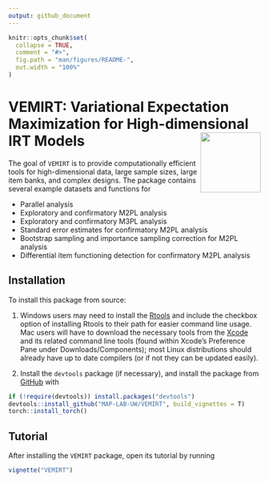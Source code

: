 ```yaml
---
output: github_document
---
```


<!-- README.md is generated from README.Rmd. Please edit that file -->

```r
knitr::opts_chunk$set(
  collapse = TRUE,
  comment = "#>",
  fig.path = "man/figures/README-",
  out.width = "100%"
)
```

# VEMIRT:  Variational Expectation Maximization for High-dimensional IRT Models <img src="man/figures/logo.png" align="right" height="120" alt="" />

<!-- badges: start -->
<!-- badges: end -->

The goal of `VEMIRT` is to provide computationally efficient tools for high-dimensional data, large sample sizes, large item banks, and complex designs. The package contains several example datasets and functions for

* Parallel analysis
* Exploratory and confirmatory M2PL analysis
* Exploratory and confirmatory M3PL analysis
* Standard error estimates for confirmatory M2PL analysis
* Bootstrap sampling and importance sampling correction for M2PL analysis
* Differential item functioning detection for confirmatory M2PL analysis

## Installation

To install this package from source:

1) Windows users may need to install the [Rtools](https://CRAN.R-project.org/bin/windows/Rtools/) and include the checkbox option of installing Rtools to their path for easier command line usage. Mac users will have to download the necessary tools from the [Xcode](https://apps.apple.com/ca/app/xcode/id497799835?mt=12) and its related command line tools (found within Xcode's Preference Pane under Downloads/Components); most Linux distributions should already have up to date compilers (or if not they can be updated easily). 

2) Install the `devtools` package (if necessary), and install the package from [GitHub](https://github.com/) with
``` r
if (!require(devtools)) install.packages("devtools")
devtools::install_github("MAP-LAB-UW/VEMIRT", build_vignettes = T)
torch::install_torch()
```

## Tutorial
After installing the `VEMIRT` package, open its tutorial by running
```r
vignette("VEMIRT")
```
